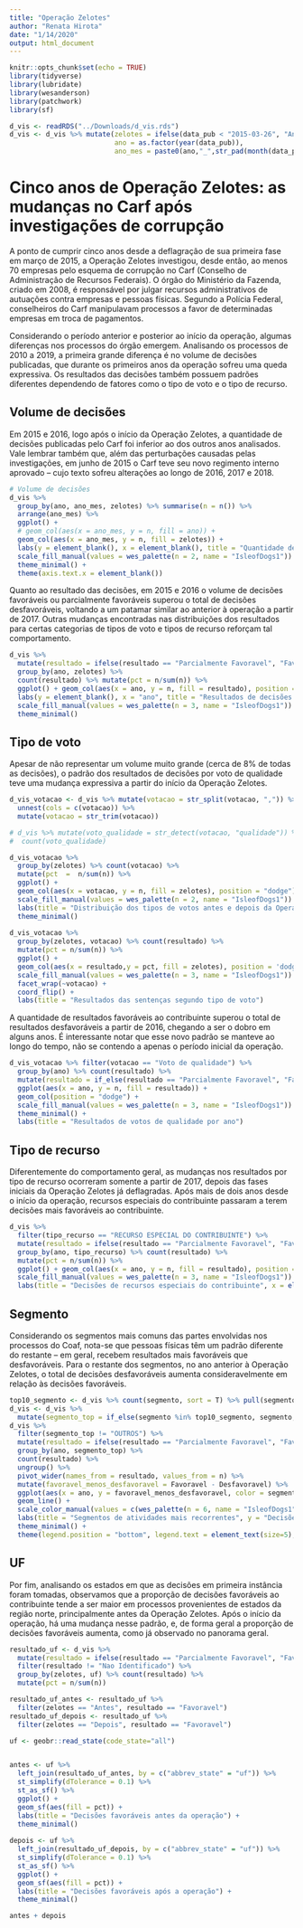 ```yaml
---
title: "Operação Zelotes"
author: "Renata Hirota"
date: "1/14/2020"
output: html_document
---
```


```r
knitr::opts_chunk$set(echo = TRUE)
library(tidyverse)
library(lubridate)
library(wesanderson)
library(patchwork)
library(sf)
```


```r
d_vis <- readRDS("../Downloads/d_vis.rds")
d_vis <- d_vis %>% mutate(zelotes = ifelse(data_pub < "2015-03-26", "Antes", "Depois"),
                          ano = as.factor(year(data_pub)),
                          ano_mes = paste0(ano,"_",str_pad(month(data_pub), width = 2, pad = "0")))
```

# Cinco anos de Operação Zelotes: as mudanças no Carf após investigações de corrupção

A ponto de cumprir cinco anos desde a deflagração de sua primeira fase em março de 2015, a Operação Zelotes investigou, desde então, ao menos 70 empresas pelo esquema de corrupção no Carf (Conselho de Administração de Recursos Federais). O órgão do Ministério da Fazenda, criado em 2008, é responsável por julgar recursos administrativos de autuações contra empresas e pessoas físicas. Segundo a Polícia Federal, conselheiros do Carf manipulavam processos a favor de determinadas empresas em troca de pagamentos.

Considerando o período anterior e posterior ao início da operação, algumas diferenças nos processos do órgão emergem. Analisando os processos de 2010 a 2019, a primeira grande diferença é no volume de decisões publicadas, que durante os primeiros anos da operação sofreu uma queda expressiva. Os resultados das decisões também possuem padrões diferentes dependendo de fatores como o tipo de voto e o tipo de recurso.


## Volume de decisões
Em 2015 e 2016, logo após o início da Operação Zelotes, a quantidade de decisões publicadas pelo Carf foi inferior ao dos outros anos analisados. Vale lembrar também que, além das perturbações causadas pelas investigações, em junho de 2015 o Carf teve seu novo regimento interno aprovado -- cujo texto sofreu alterações ao longo de 2016, 2017 e 2018.

```r
# Volume de decisões
d_vis %>% 
  group_by(ano, ano_mes, zelotes) %>% summarise(n = n()) %>%
  arrange(ano_mes) %>%
  ggplot() +
  # geom_col(aes(x = ano_mes, y = n, fill = ano)) +
  geom_col(aes(x = ano_mes, y = n, fill = zelotes)) +
  labs(y = element_blank(), x = element_blank(), title = "Quantidade de decisões publicadas por mês") +
  scale_fill_manual(values = wes_palette(n = 2, name = "IsleofDogs1")) +
  theme_minimal() +
  theme(axis.text.x = element_blank())
```


Quanto ao resultado das decisões, em 2015 e 2016 o volume de decisões favoráveis ou parcialmente favoráveis superou o total de decisões desfavoráveis, voltando a um patamar similar ao anterior à operação a partir de 2017. Outras mudanças encontradas nas distribuições dos resultados para certas categorias de tipos de voto e tipos de recurso reforçam tal comportamento.


```r
d_vis %>%
  mutate(resultado = ifelse(resultado == "Parcialmente Favoravel", "Favoravel", resultado)) %>%
  group_by(ano, zelotes) %>% 
  count(resultado) %>% mutate(pct = n/sum(n)) %>%
  ggplot() + geom_col(aes(x = ano, y = n, fill = resultado), position = "dodge") +
  labs(y = element_blank(), x = "ano", title = "Resultados de decisões do Carf") +
  scale_fill_manual(values = wes_palette(n = 3, name = "IsleofDogs1")) +
  theme_minimal()
```


## Tipo de voto

Apesar de não representar um volume muito grande (cerca de 8% de todas as decisões), o padrão dos resultados de decisões por voto de qualidade teve uma mudança expressiva a partir do início da Operação Zelotes. 

```r
d_vis_votacao <- d_vis %>% mutate(votacao = str_split(votacao, ",")) %>%
  unnest(cols = c(votacao)) %>%
  mutate(votacao = str_trim(votacao))

# d_vis %>% mutate(voto_qualidade = str_detect(votacao, "qualidade")) %>% 
#  count(voto_qualidade)

d_vis_votacao %>%
  group_by(zelotes) %>% count(votacao) %>%
  mutate(pct  =  n/sum(n)) %>%
  ggplot() + 
  geom_col(aes(x = votacao, y = n, fill = zelotes), position = "dodge") +
  scale_fill_manual(values = wes_palette(n = 2, name = "IsleofDogs1")) +
  labs(title = "Distribuição dos tipos de votos antes e depois da Operação Zeltoes") +
  theme_minimal()
  
d_vis_votacao %>%
  group_by(zelotes, votacao) %>% count(resultado) %>%
  mutate(pct = n/sum(n)) %>%
  ggplot() + 
  geom_col(aes(x = resultado,y = pct, fill = zelotes), position = 'dodge') +
  scale_fill_manual(values = wes_palette(n = 3, name = "IsleofDogs1")) +
  facet_wrap(~votacao) +
  coord_flip() +
  labs(title = "Resultados das sentenças segundo tipo de voto")
```

A quantidade de resultados favoráveis ao contribuinte superou o total de resultados desfavoráveis a partir de 2016, chegando a ser o dobro em alguns anos. É interessante notar que esse novo padrão se manteve ao longo do tempo, não se contendo a apenas o período inicial da operação.

```r
d_vis_votacao %>% filter(votacao == "Voto de qualidade") %>% 
  group_by(ano) %>% count(resultado) %>% 
  mutate(resultado = if_else(resultado == "Parcialmente Favoravel", "Favoravel", resultado)) %>% 
  ggplot(aes(x = ano, y = n, fill = resultado)) + 
  geom_col(position = "dodge") +
  scale_fill_manual(values = wes_palette(n = 3, name = "IsleofDogs1")) +
  theme_minimal() +
  labs(title = "Resultados de votos de qualidade por ano")
```


## Tipo de recurso

Diferentemente do comportamento geral, as mudanças nos resultados por tipo de recurso ocorreram somente a partir de 2017, depois das fases iniciais da Operação Zelotes já deflagradas. Após mais de dois anos desde o início da operação, recursos especiais do contribuinte passaram a terem decisões mais favoráveis ao contribuinte. 

```r
d_vis %>%
  filter(tipo_recurso == "RECURSO ESPECIAL DO CONTRIBUINTE") %>% 
  mutate(resultado = ifelse(resultado == "Parcialmente Favoravel", "Favoravel", resultado)) %>%
  group_by(ano, tipo_recurso) %>% count(resultado) %>%
  mutate(pct = n/sum(n)) %>%
  ggplot() + geom_col(aes(x = ano, y = n, fill = resultado), position = 'dodge') +
  scale_fill_manual(values = wes_palette(n = 3, name = "IsleofDogs1")) +
  labs(title = "Decisões de recursos especiais do contribuinte", x = element_blank(), y = element_blank())
```


## Segmento

Considerando os segmentos mais comuns das partes envolvidas nos processos do Coaf, nota-se que pessoas físicas têm um padrão diferente do restante -- em geral, recebem resultados mais favoráveis que desfavoráveis. Para o restante dos segmentos, no ano anterior à Operação Zelotes, o total de decisões desfavoráveis aumenta consideravelmente em relação às decisões favoráveis.

```r
top10_segmento <- d_vis %>% count(segmento, sort = T) %>% pull(segmento) %>% head(9)
d_vis <- d_vis %>% 
  mutate(segmento_top = if_else(segmento %in% top10_segmento, segmento, "OUTROS"))
d_vis %>% 
  filter(segmento_top != "OUTROS") %>% 
  mutate(resultado = ifelse(resultado == "Parcialmente Favoravel", "Favoravel", resultado)) %>%
  group_by(ano, segmento_top) %>% 
  count(resultado) %>% 
  ungroup() %>% 
  pivot_wider(names_from = resultado, values_from = n) %>%
  mutate(favoravel_menos_desfavoravel = Favoravel - Desfavoravel) %>% 
  ggplot(aes(x = ano, y = favoravel_menos_desfavoravel, color = segmento_top, group = segmento_top)) +
  geom_line() +
  scale_color_manual(values = c(wes_palette(n = 6, name = "IsleofDogs1"), wes_palette(n = 3, name = "IsleofDogs2"))) +
  labs(title = "Segmentos de atividades mais recorrentes", y = "Decisões favoráveis menos decisões desfavoráveis") +
  theme_minimal() +
  theme(legend.position = "bottom", legend.text = element_text(size=5), legend.title = element_blank())

```

## UF

Por fim, analisando os estados em que as decisões em primeira instância foram tomadas, observamos que a proporção de decisões favoráveis ao contribuinte tende a ser maior em processos provenientes de estados da região norte, principalmente antes da Operação Zelotes. Após o início da operação, há uma mudança nesse padrão, e, de forma geral a proporção de decisões favoráveis aumenta, como já observado no panorama geral.

```r
resultado_uf <- d_vis %>% 
  mutate(resultado = ifelse(resultado == "Parcialmente Favoravel", "Favoravel", resultado)) %>%
  filter(resultado != "Nao Identificado") %>% 
  group_by(zelotes, uf) %>% count(resultado) %>% 
  mutate(pct = n/sum(n))

resultado_uf_antes <- resultado_uf %>% 
  filter(zelotes == "Antes", resultado == "Favoravel")
resultado_uf_depois <- resultado_uf %>% 
  filter(zelotes == "Depois", resultado == "Favoravel")

uf <- geobr::read_state(code_state="all")


antes <- uf %>% 
  left_join(resultado_uf_antes, by = c("abbrev_state" = "uf")) %>%
  st_simplify(dTolerance = 0.1) %>% 
  st_as_sf() %>% 
  ggplot() + 
  geom_sf(aes(fill = pct)) +
  labs(title = "Decisões favoráveis antes da operação") +
  theme_minimal() 
  
depois <- uf %>% 
  left_join(resultado_uf_depois, by = c("abbrev_state" = "uf")) %>% 
  st_simplify(dTolerance = 0.1) %>% 
  st_as_sf() %>% 
  ggplot() + 
  geom_sf(aes(fill = pct)) +
  labs(title = "Decisões favoráveis após a operação") +
  theme_minimal()

antes + depois


```







